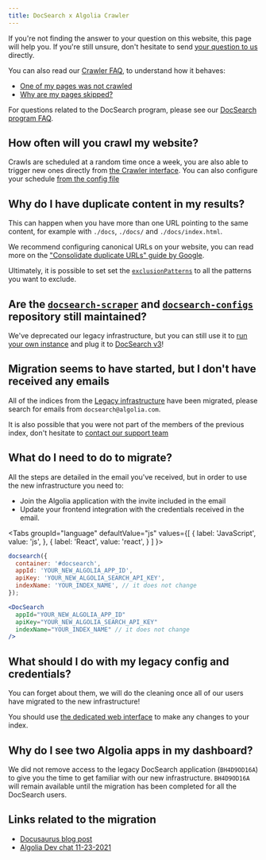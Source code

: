 ```yaml
---
title: DocSearch x Algolia Crawler
---
```



If you're not finding the answer to your question on this website, this page will help you. If you're still unsure, don't hesitate to send [your question to us][1] directly.

You can also read our [Crawler FAQ](https://www.algolia.com/doc/tools/crawler/troubleshooting/faq), to understand how it behaves:

- [One of my pages was not crawled](https://www.algolia.com/doc/tools/crawler/troubleshooting/faq/#one-of-my-pages-was-not-crawled)
- [Why are my pages skipped?](https://www.algolia.com/doc/tools/crawler/troubleshooting/faq/#when-are-pages-skipped-or-ignored)

For questions related to the DocSearch program, please see our [DocSearch program FAQ](/docs/DocSearch-program).

## How often will you crawl my website?

Crawls are scheduled at a random time once a week, you are also able to trigger new ones directly from [the Crawler interface][2]. You can also configure your schedule [from the config file](https://www.algolia.com/doc/tools/crawler/apis/configuration/schedule/)

## Why do I have duplicate content in my results?

This can happen when you have more than one URL pointing to the same content, for example with `./docs`, `./docs/` and `./docs/index.html`.

We recommend configuring canonical URLs on your website, you can read more on the ["Consolidate duplicate URLs" guide by Google](https://developers.google.com/search/docs/advanced/crawling/consolidate-duplicate-urls).

Ultimately, it is possible to set set the [`exclusionPatterns`](https://www.algolia.com/doc/tools/crawler/apis/configuration/exclusion-patterns/) to all the patterns you want to exclude.

## Are the [`docsearch-scraper`](https://github.com/algolia/docsearch-scraper) and [`docsearch-configs`](https://github.com/algolia/docsearch-configs) repository still maintained?

We've deprecated our legacy infrastructure, but you can still use it to [run your own instance](/docs/legacy/run-your-own) and plug it to [DocSearch v3](/docs/DocSearch-v3)!

## Migration seems to have started, but I don't have received any emails

All of the indices from the [Legacy infrastructure](/docs/legacy/required-configuration) have been migrated, please search for emails from `docsearch@algolia.com`.

It is also possible that you were not part of the members of the previous index, don't hesitate to [contact our support team](mailto:support@algolia.com)

## What do I need to do to migrate?

All the steps are detailed in the email you've received, but in order to use the new infrastructure you need to:

- Join the Algolia application with the invite included in the email
- Update your frontend integration with the credentials received in the email.

<Tabs
  groupId="language"
  defaultValue="js"
  values={[
    { label: 'JavaScript', value: 'js', },
    { label: 'React', value: 'react', }
  ]
}>
<TabItem value="js">

```js app.js
docsearch({
  container: '#docsearch',
  appId: 'YOUR_NEW_ALGOLIA_APP_ID',
  apiKey: 'YOUR_NEW_ALGOLIA_SEARCH_API_KEY',
  indexName: 'YOUR_INDEX_NAME', // it does not change
});
```

</TabItem>

<TabItem value="react">

```jsx App.js
<DocSearch
  appId="YOUR_NEW_ALGOLIA_APP_ID"
  apiKey="YOUR_NEW_ALGOLIA_SEARCH_API_KEY"
  indexName="YOUR_INDEX_NAME" // it does not change
/>
```

</TabItem>

</Tabs>

## What should I do with my legacy config and credentials?

You can forget about them, we will do the cleaning once all of our users have migrated to the new infrastructure!

You should use [the dedicated web interface][2] to make any changes to your index.

## Why do I see two Algolia apps in my dashboard?

We did not remove access to the legacy DocSearch application (`BH4D9OD16A`) to give you the time to get familiar with our new infrastructure. `BH4D9OD16A` will remain available until the migration has been completed for all the DocSearch users.

## Links related to the migration

- [Docusaurus blog post](https://docusaurus.io/blog/2021/11/21/algolia-docsearch-migration)
- [Algolia Dev chat 11-23-2021](https://www.youtube.com/watch?v=htsjpojpKtc&t=2404s)

[1]: mailto:docsearch@algolia.com
[2]: https://crawler.algolia.com/
